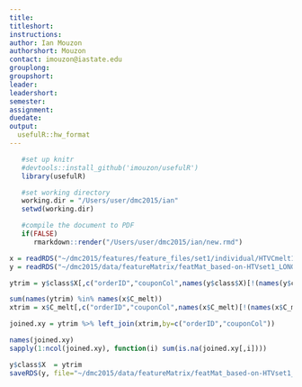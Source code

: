 ```yaml
---
title: 
titleshort:
instructions:
author: Ian Mouzon
authorshort: Mouzon
contact: imouzon@iastate.edu
grouplong: 
groupshort: 
leader: 
leadershort: 
semester: 
assignment: 
duedate: 
output:
  usefulR::hw_format
---
```


<!--- # (R code (No Results in Document)) -->
```r
   #set up knitr
   #devtools::install_github('imouzon/usefulR')
   library(usefulR)

   #set working directory
   working.dir = "/Users/user/dmc2015/ian"
   setwd(working.dir)

   #compile the document to PDF
   if(FALSE) 
      rmarkdown::render("/Users/user/dmc2015/ian/new.rmd")
```

<!--- chunk-label: R code (No Results in Document) -->
```r

x = readRDS("~/dmc2015/features/feature_files/set1/individual/HTVCmelt1_Combn_UniqueUser.rds")
y = readRDS("~/dmc2015/data/featureMatrix/featMat_based-on-HTVset1_LONG_ver0.6.rds")

ytrim = y$class$X[,c("orderID","couponCol",names(y$class$X)[!(names(y$class$X) %in% names(x$C_melt))])]

sum(names(ytrim) %in% names(x$C_melt))
xtrim = x$C_melt[,c("orderID","couponCol",names(x$C_melt)[!(names(x$C_melt) %in% names(ytrim))])]

joined.xy = ytrim %>% left_join(xtrim,by=c("orderID","couponCol"))

names(joined.xy)
sapply(1:ncol(joined.xy), function(i) sum(is.na(joined.xy[,i])))

y$class$X  = ytrim
saveRDS(y, file="~/dmc2015/data/featureMatrix/featMat_based-on-HTVset1_LONG_ver0.7.rds")
```
